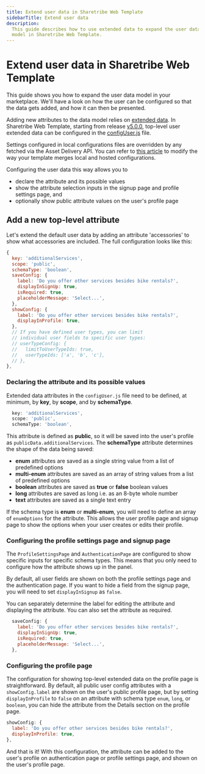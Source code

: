 ```yaml
---
title: Extend user data in Sharetribe Web Template
sidebarTitle: Extend user data
description:
  This guide describes how to use extended data to expand the user data
  model in Sharetribe Web Template.
---
```



# Extend user data in Sharetribe Web Template

This guide shows you how to expand the user data model in your
marketplace. We'll have a look on how the user can be configured so that
the data gets added, and how it can then be presented.

Adding new attributes to the data model relies on
[extended data](/references/extended-data/). In Sharetribe Web Template,
starting from release
[v5.0.0](https://github.com/sharetribe/web-template/releases/tag/v5.0.0),
top-level user extended data can be configured in the
[configUser.js](https://github.com/sharetribe/web-template/blob/main/src/config/configUser.js)
file.

<FileTree>
  <FileTree.Folder name="src" defaultOpen>
    <FileTree.Folder name="config" defaultOpen>
      <FileTree.File name="configUser.js" />
    </FileTree.Folder>
  </FileTree.Folder>
</FileTree>

<Callout type="info">

Settings configured in local configurations files are overridden by any
fetched via the Asset Delivery API. You can refer to
[this article](/template/configuration/hosted-and-local-configurations/)
to modify the way your template merges local and hosted configurations.

</Callout>

Configuring the user data this way allows you to

- declare the attribute and its possible values
- show the attribute selection inputs in the signup page and profile
  settings page, and
- optionally show public attribute values on the user's profile page

## Add a new top-level attribute

Let's extend the default user data by adding an attribute 'accessories'
to show what accessories are included. The full configuration looks like
this:

```js
{
  key: 'additionalServices',
  scope: 'public',
  schemaType: 'boolean',
  saveConfig: {
    label: 'Do you offer other services besides bike rentals?',
    displayInSignUp: true,
    isRequired: true,
    placeholderMessage: 'Select...',
  },
  showConfig: {
    label: 'Do you offer other services besides bike rentals?',
    displayInProfile: true,
  },
  // If you have defined user types, you can limit
  // individual user fields to specific user types:
  // userTypeConfig: {
  //   limitToUserTypeIds: true,
  //   userTypeIds: ['a', 'b', 'c'],
  // },
},
```

### Declaring the attribute and its possible values

Extended data attributes in the `configUser.js` file need to be defined,
at minimum, by **key**, by **scope**, and by **schemaType**.

```js
  key: 'additionalServices',
  scope: 'public',
  schemaType: 'boolean',
```

This attribute is defined as **public**, so it will be saved into the
user's profile as `publicData.additionalServices`. The **schemaType**
attribute determines the shape of the data being saved:

- **enum** attributes are saved as a single string value from a list of
  predefined options
- **multi-enum** attributes are saved as an array of string values from
  a list of predefined options
- **boolean** attributes are saved as **true** or **false** boolean
  values
- **long** attributes are saved as long i.e. as an 8-byte whole number
- **text** attributes are saved as a single text entry

If the schema type is **enum** or **multi-enum**, you will need to
define an array of `enumOptions` for the attribute. This allows the user
profile page and signup page to show the options when your user creates
or edits their profile.

### Configuring the profile settings page and signup page

The `ProfileSettingsPage` and `AuthenticationPage` are configured to
show specific inputs for specific schema types. This means that you only
need to configure how the attribute shows up in the panel.

By default, all user fields are shown on both the profile settings page
and the authentication page. If you want to hide a field from the signup
page, you will need to set `displayInSignup` as `false`.

You can separately determine the label for editing the attribute and
displaying the attribute. You can also set the attribute as required.

```js
  saveConfig: {
    label: 'Do you offer other services besides bike rentals?',
    displayInSignUp: true,
    isRequired: true,
    placeholderMessage: 'Select...',
  },
```

### Configuring the profile page

The configuration for showing top-level extended data on the profile
page is straightforward. By default, all public user config attributes
with a `showConfig.label` are shown on the user's public profile page,
but by setting `displayInProfile` to `false` on an attribute with schema
type `enum`, `long`, or `boolean`, you can hide the attribute from the
Details section on the profile page.

```js
showConfig: {
  label: 'Do you offer other services besides bike rentals?',
  displayInProfile: true,
},
```

And that is it! With this configuration, the attribute can be added to
the user's profile on authentication page or profile settings page, and
shown on the user's profile page.
